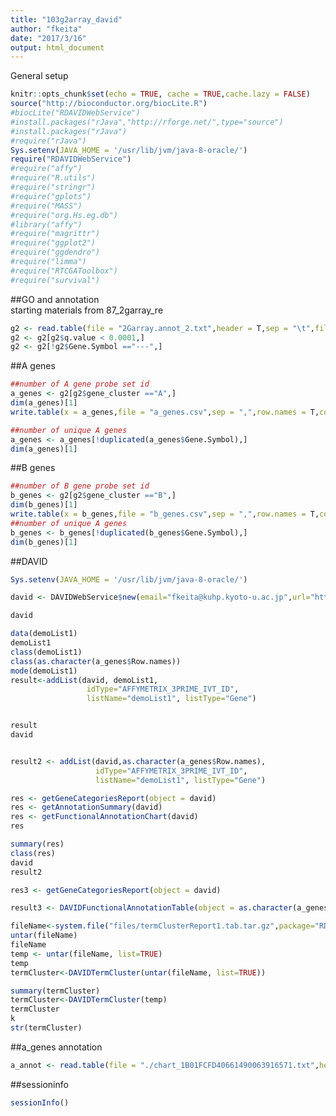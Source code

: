 ```yaml
---
title: "103g2array_david"
author: "fkeita"
date: "2017/3/16"
output: html_document
---
```


General setup
```r
knitr::opts_chunk$set(echo = TRUE, cache = TRUE,cache.lazy = FALSE)
source("http://bioconductor.org/biocLite.R")
#biocLite("RDAVIDWebService")
#install.packages("rJava","http://rforge.net/",type="source")
#install.packages("rJava")
#require("rJava")
Sys.setenv(JAVA_HOME = '/usr/lib/jvm/java-8-oracle/')
require("RDAVIDWebService")
#require("affy")
#require("R.utils")
#require("stringr")
#require("gplots")
#require("MASS")
#require("org.Hs.eg.db")
#library("affy")
#require("magrittr")
#require("ggplot2")
#require("ggdendro")
#require("limma")
#require("RTCGAToolbox")
#require("survival")

```

##GO and annotation  
starting materials from  87_2garray_re
```r
g2 <- read.table(file = "2Garray.annot_2.txt",header = T,sep = "\t",fill = T,check.names = F,row.names = 1)
g2 <- g2[g2$q.value < 0.0001,]
g2 <- g2[!g2$Gene.Symbol =="---",]
```

##A genes
```r
##number of A gene probe set id
a_genes <- g2[g2$gene_cluster =="A",]
dim(a_genes)[1]
write.table(x = a_genes,file = "a_genes.csv",sep = ",",row.names = T,col.names = NA)

##number of unique A genes
a_genes <- a_genes[!duplicated(a_genes$Gene.Symbol),]
dim(a_genes)[1]
```

##B genes
```r
##number of B gene probe set id
b_genes <- g2[g2$gene_cluster =="B",]
dim(b_genes)[1]
write.table(x = b_genes,file = "b_genes.csv",sep = ",",row.names = T,col.names = NA)
##number of unique A genes
b_genes <- b_genes[!duplicated(b_genes$Gene.Symbol),]
dim(b_genes)[1]
```


##DAVID
```r
Sys.setenv(JAVA_HOME = '/usr/lib/jvm/java-8-oracle/')

david <- DAVIDWebService$new(email="fkeita@kuhp.kyoto-u.ac.jp",url="https://david.ncifcrf.gov/webservice/services/DAVIDWebService.DAVIDWebServiceHttpSoap12Endpoint/")

david
```


```r
data(demoList1)
demoList1
class(demoList1)
class(as.character(a_genes$Row.names))
mode(demoList1)
result<-addList(david, demoList1,
                 idType="AFFYMETRIX_3PRIME_IVT_ID",
                 listName="demoList1", listType="Gene")


result
david


result2 <- addList(david,as.character(a_genes$Row.names),
                   idType="AFFYMETRIX_3PRIME_IVT_ID",
                   listName="demoList1", listType="Gene")

res <- getGeneCategoriesReport(object = david)
res <- getAnnotationSummary(david)
res <- getFunctionalAnnotationChart(david)
res

summary(res)
class(res)
david
result2

res3 <- getGeneCategoriesReport(object = david)

result3 <- DAVIDFunctionalAnnotationTable(object = as.character(a_genes$Row.names))

fileName<-system.file("files/termClusterReport1.tab.tar.gz",package="RDAVIDWebService")
untar(fileName)
fileName
temp <- untar(fileName, list=TRUE)
temp
termCluster<-DAVIDTermCluster(untar(fileName, list=TRUE))

summary(termCluster)
termCluster<-DAVIDTermCluster(temp)
termCluster
k
str(termCluster)
```


##a_genes annotation
```r
a_annot <- read.table(file = "./chart_1B01FCFD40661490063916571.txt",header = T,sep = "\t",stringsAsFactors = F,check.names = F)
```



##sessioninfo
```r
sessionInfo()
```

